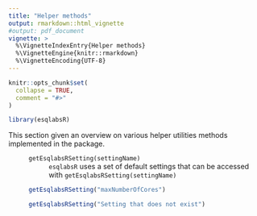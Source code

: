 ```yaml
---
title: "Helper methods"
output: rmarkdown::html_vignette
#output: pdf_document
vignette: >
  %\VignetteIndexEntry{Helper methods}
  %\VignetteEngine{knitr::rmarkdown}
  %\VignetteEncoding{UTF-8}
---
```


```r
knitr::opts_chunk$set(
  collapse = TRUE,
  comment = "#>"
)
```

```r
library(esqlabsR)
```

This section given an overview on various helper utilities methods implemented in the package.

  : `getEsqlabsRSetting(settingName)`
    : `esqlabsR` uses a set of default settings that can be accessed with `getEsqlabsRSetting(settingName)`
    
    ```r
getEsqlabsRSetting("maxNumberOfCores")

    getEsqlabsRSetting("Setting that does not exist")
```
